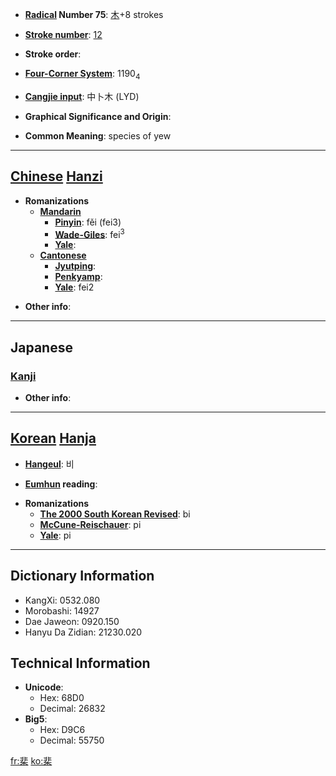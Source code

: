 * '''[[Wiktionary:Chinese radical index| Radical]] Number 75''': [[Wiktionary:Chinese radical index 木|木]]+8 strokes

* '''[[Wiktionary:Chinese total strokes index|Stroke number]]''': [[Wiktionary:Chinese total strokes index 12|12]]

* '''Stroke order''': 

* '''[[Wiktionary:Chinese four corner index|Four-Corner System]]''': 1190<sub>4</sub>

* '''[[Wiktionary:Chinese Cangjie index|Cangjie input]]''': 中卜木 (LYD)

* '''Graphical Significance and Origin''': 

* '''Common Meaning''': species of yew

----

== [[Chinese]] [[Hanzi]] ==

* '''Romanizations'''
** '''[[Mandarin]]'''
*** '''[[Pinyin]]''': fěi (fei3)
*** '''[[Wade-Giles]]''': fei<sup>3</sup>
*** '''[[Yale]]''': 
** '''[[Cantonese]]'''
*** '''[[Jyutping]]''':
*** '''[[Penkyamp]]''': 
*** '''[[Yale]]''': fei2

* '''Other info''': 

----

==Japanese==
===[[Kanji]]===
{{kanji|on readings=[[ひ]] (hi), [[び]] (bi)
|kun readings=[[ゆだめ]] (yudame)
}}

* '''Other info''':  

----

== [[Korean]] [[Hanja]] ==

* '''[[Hangeul]]''': 비

* '''[[Eumhun]] reading''': 

* '''Romanizations'''
** '''[[The 2000 South Korean Revised Romanization|The 2000 South Korean Revised]]''': bi
** '''[[McCune-Reischauer]]''': pi
** '''[[Yale]]''': pi

----

== Dictionary Information ==

* KangXi: 0532.080
* Morobashi: 14927
* Dae Jaweon: 0920.150
* Hanyu Da Zidian: 21230.020

== Technical Information ==

* '''Unicode''':
** Hex: 68D0
** Decimal: 26832
* '''Big5''':
** Hex: D9C6
** Decimal: 55750

[[fr:棐]]
[[ko:棐]]